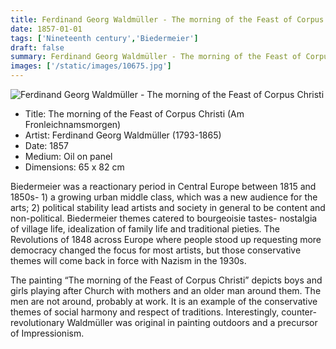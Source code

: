 ```yaml
---
title: Ferdinand Georg Waldmüller - The morning of the Feast of Corpus Christi
date: 1857-01-01
tags: ['Nineteenth century','Biedermeier']
draft: false
summary: Ferdinand Georg Waldmüller - The morning of the Feast of Corpus Christi (Am Fronleichnamsmorgen)
images: ['/static/images/10675.jpg']
---
```


![Ferdinand Georg Waldmüller - The morning of the Feast of Corpus Christi](/static/images/10675.jpg)

* Title: The morning of the Feast of Corpus Christi (Am Fronleichnamsmorgen)
* Artist: Ferdinand Georg Waldmüller (1793-1865)
* Date: 1857
* Medium: Oil on panel
* Dimensions: 65 x 82 cm

Biedermeier was a reactionary period in Central Europe between 1815 and 1850s- 1) a growing urban middle class, which was a new audience for the arts; 2) political stability lead artists and society in general to be content and non-political.   Biedermeier themes catered to bourgeoisie tastes- nostalgia of village life, idealization of family life and traditional pieties. The Revolutions of 1848 across Europe where people stood up requesting more democracy changed the focus for most artists, but those conservative themes will come back in force with Nazism in the 1930s.

The painting “The morning of the Feast of Corpus Christi”  depicts boys and girls playing after Church with mothers and an older man around them. The men are not around, probably at work. It is an example of the conservative themes of social harmony  and respect of traditions. Interestingly, counter-revolutionary Waldmüller was original in painting outdoors and a precursor of Impressionism.
